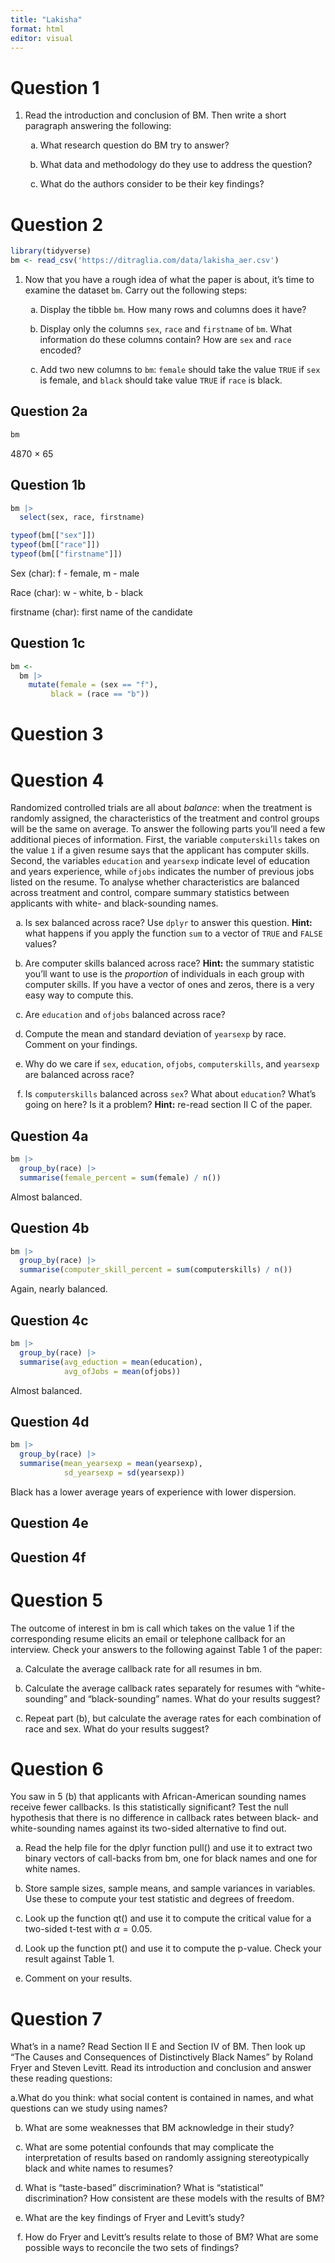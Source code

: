 ```yaml
---
title: "Lakisha"
format: html
editor: visual
---
```


# Question 1

1.  Read the introduction and conclusion of BM. Then write a short paragraph answering the following:

    a.  What research question do BM try to answer?

    b.  What data and methodology do they use to address the question?

    c.  What do the authors consider to be their key findings?

# Question 2

```r
library(tidyverse)
bm <- read_csv('https://ditraglia.com/data/lakisha_aer.csv')
```

1.  Now that you have a rough idea of what the paper is about, it’s time to examine the dataset `bm`. Carry out the following steps:

    a.  Display the tibble `bm`. How many rows and columns does it have?

    b.  Display only the columns `sex`, `race` and `firstname` of `bm`. What information do these columns contain? How are `sex` and `race` encoded?

    c.  Add two new columns to `bm`: `female` should take the value `TRUE` if `sex` is female, and `black` should take value `TRUE` if `race` is black.

## Question 2a

```r
bm
```

4870 $\times$ 65

## Question 1b

```r
bm |>
  select(sex, race, firstname)

typeof(bm[["sex"]])
typeof(bm[["race"]])
typeof(bm[["firstname"]])
```

Sex (char): f - female, m - male

Race (char): w - white, b - black

firstname (char): first name of the candidate

## Question 1c

```r
bm <- 
  bm |>
    mutate(female = (sex == "f"),
         black = (race == "b"))
```

# Question 3

# Question 4

Randomized controlled trials are all about *balance*: when the treatment is randomly assigned, the characteristics of the treatment and control groups will be the same on average. To answer the following parts you’ll need a few additional pieces of information. First, the variable `computerskills` takes on the value `1` if a given resume says that the applicant has computer skills. Second, the variables `education` and `yearsexp` indicate level of education and years experience, while `ofjobs` indicates the number of previous jobs listed on the resume. To analyse whether characteristics are balanced across treatment and control, compare summary statistics between applicants with white- and black-sounding names.

a.  Is sex balanced across race? Use `dplyr` to answer this question. **Hint:** what happens if you apply the function `sum` to a vector of `TRUE` and `FALSE` values?

b.  Are computer skills balanced across race? **Hint:** the summary statistic you’ll want to use is the *proportion* of individuals in each group with computer skills. If you have a vector of ones and zeros, there is a very easy way to compute this.

c.  Are `education` and `ofjobs` balanced across race?

d.  Compute the mean and standard deviation of `yearsexp` by race. Comment on your findings.

e.  Why do we care if `sex`, `education`, `ofjobs`, `computerskills`, and `yearsexp` are balanced across race?

f.  Is `computerskills` balanced across `sex`? What about `education`? What’s going on here? Is it a problem? **Hint:** re-read section II C of the paper.

## Question 4a

```r
bm |>
  group_by(race) |>
  summarise(female_percent = sum(female) / n())
```

Almost balanced.

## Question 4b

```r
bm |>
  group_by(race) |>
  summarise(computer_skill_percent = sum(computerskills) / n())
```

Again, nearly balanced.

## Question 4c

```r
bm |>
  group_by(race) |>
  summarise(avg_eduction = mean(education),
            avg_ofJobs = mean(ofjobs))
```

Almost balanced.

## Question 4d

```r
bm |>
  group_by(race) |>
  summarise(mean_yearsexp = mean(yearsexp),
            sd_yearsexp = sd(yearsexp))
```

Black has a lower average years of experience with lower dispersion.

## Question 4e

## Question 4f

# Question 5

The outcome of interest in bm is call which takes on the value 1 if the corresponding resume elicits an email or telephone callback for an interview. Check your answers to the following against Table 1 of the paper:

a.  Calculate the average callback rate for all resumes in bm.

b.  Calculate the average callback rates separately for resumes with “white-sounding” and “black-sounding” names. What do your results suggest?

c.  Repeat part (b), but calculate the average rates for each combination of race and sex. What do your results suggest?

# Question 6

You saw in 5 (b) that applicants with African-American sounding names receive fewer callbacks. Is this statistically significant? Test the null hypothesis that there is no difference in callback rates between black- and white-sounding names against its two-sided alternative to find out.

a.  Read the help file for the dplyr function pull() and use it to extract two binary vectors of call-backs from bm, one for black names and one for white names.

b.  Store sample sizes, sample means, and sample variances in variables. Use these to compute your test statistic and degrees of freedom.

c.  Look up the function qt() and use it to compute the critical value for a two-sided t-test with $\alpha = 0.05$.

d.  Look up the function pt() and use it to compute the p-value. Check your result against Table 1.

e.  Comment on your results.

# Question 7

What’s in a name? Read Section II E and Section IV of BM. Then look up “The Causes and Consequences of Distinctively Black Names” by Roland Fryer and Steven Levitt. Read its introduction and conclusion and answer these reading questions:

a.What do you think: what social content is contained in names, and what questions can we study using names?

b.  What are some weaknesses that BM acknowledge in their study?

c.  What are some potential confounds that may complicate the interpretation of results based on randomly assigning stereotypically black and white names to resumes?

d.  What is “taste-based” discrimination? What is “statistical” discrimination? How consistent are these models with the results of BM?

e.  What are the key findings of Fryer and Levitt’s study?

f.  How do Fryer and Levitt’s results relate to those of BM? What are some possible ways to reconcile the two sets of findings?
